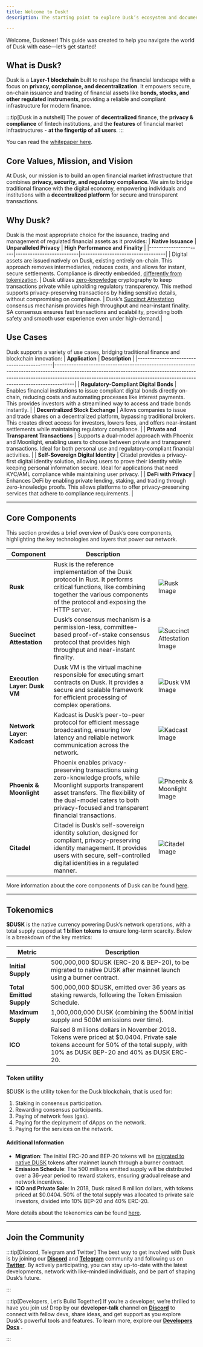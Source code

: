 ```yaml
---
title: Welcome to Dusk!
description: The starting point to explore Dusk’s ecosystem and documentation.

---
```





Welcome, Duskneer! This guide was created to help you navigate the world of Dusk with ease—let’s get started!


## What is Dusk?

Dusk is a **Layer-1 blockchain** built to reshape the financial landscape with a focus on **privacy, compliance, and decentralization**. It empowers secure, on-chain issuance and trading of financial assets like **bonds, stocks, and other regulated instruments**, providing a reliable and compliant infrastructure for modern finance.


:::tip[Dusk in a nutshell]
The power of **decentralized** finance, the **privacy & compliance** of fintech institutions, and the **features** of financial market infrastructures - **at the fingertip of all users**.
:::

You can read the [whitepaper here](https://dusk-cms.ams3.digitaloceanspaces.com/Dusk_Whitepaper_2024_4db72f92a1.pdf).
## Core Values, Mission, and Vision

At Dusk, our mission is to build an open financial market infrastructure that combines **privacy, security, and regulatory compliance**. We aim to bridge traditional finance with the digital economy, empowering individuals and institutions with a **decentralized platform** for secure and transparent transactions.

## Why Dusk?

Dusk is the most appropriate choice for the issuance, trading and management of regulated financial assets as it provides: 
| **Native Issuance** | **Unparalleled Privacy** | **High Performance and Finality** |
|----------------------|--------------------------|-----------------------------------|
| Digital assets are issued natively on Dusk, existing entirely on-chain. This approach removes intermediaries, reduces costs, and allows for instant, secure settlements. Compliance is directly embedded, [differently from tokenization](/learn/tokenization-comparison). | Dusk utilizes [zero-knowledge](/learn/deep-dive/cryptography/zkp) cryptography to keep transactions private while upholding regulatory transparency. This method supports privacy-preserving transactions by hiding sensitive details, without compromising on compliance. | Dusk’s [Succinct Attestation](/learn/deep-dive/succinct-attestation) consensus mechanism provides high throughput and near-instant finality. SA consensus ensures fast transactions and scalability, providing both safety and smooth user experience even under high-demand.|

## Use Cases

Dusk supports a variety of use cases, bridging traditional finance and blockchain innovation:
| **Application**                           | **Description**                                                                                                                                                                                                                                  |
|-------------------------------------------|--------------------------------------------------------------------------------------------------------------------------------------------------------------------------------------------------------------------------------------------------|
| **Regulatory-Compliant Digital Bonds**    | Enables financial institutions to issue compliant digital bonds directly on-chain, reducing costs and automating processes like interest payments. This provides investors with a streamlined way to access and trade bonds instantly.            |
| **Decentralized Stock Exchange**          | Allows companies to issue and trade shares on a decentralized platform, bypassing traditional brokers. This creates direct access for investors, lowers fees, and offers near-instant settlements while maintaining regulatory compliance.       |
| **Private and Transparent Transactions**  | Supports a dual-model approach with Phoenix and Moonlight, enabling users to choose between private and transparent transactions. Ideal for both personal use and regulatory-compliant financial activities.                                      |
| **Self-Sovereign Digital Identity**       | Citadel provides a privacy-first digital identity solution, allowing users to prove their identity while keeping personal information secure. Ideal for applications that need KYC/AML compliance while maintaining user privacy.            |
| **DeFi with Privacy**                     | Enhances DeFi by enabling private lending, staking, and trading through zero-knowledge proofs. This allows platforms to offer privacy-preserving services that adhere to compliance requirements.                                                  |


---

## Core Components

This section provides a brief overview of Dusk’s core components, highlighting the key technologies and layers that power our network.

| **Component**            | **Description**                                                                                                                                                                                                                                                                         |                    |
|-------------------------------|-------------------------------------------------------------------------------------------------------------------------------------------------------------------------------------------------------------------------------------------------------------------------------------------|-----------------------------|
| **Rusk**                      | Rusk is the reference implementation of the Dusk protocol in Rust. It performs critical functions, like combining together the various components of the protocol and exposing the HTTP server.                                                                                                                      | ![Rusk Image](../../../assets/get_started/Rusk.png)    |
| **Succinct Attestation**      | Dusk’s consensus mechanism is a permission-less, committee-based proof-of-stake consensus protocol that provides high throughput and near-instant finality.                                                                            | ![Succinct Attestation Image](../../../assets/get_started/Succinct_Attestation.png) |
| **Execution Layer: Dusk VM**  | Dusk VM is the virtual machine responsible for executing smart contracts on Dusk. It provides a secure and scalable framework for efficient processing of complex operations.                                                                    | ![Dusk VM Image](../../../assets/get_started/dusk-vm.png) |
| **Network Layer: Kadcast**    | Kadcast is Dusk’s peer-to-peer protocol for efficient message broadcasting, ensuring low latency and reliable network communication across the network.                                                                               | ![Kadcast Image](../../../assets/get_started/Kadcast.png) |
| **Phoenix & Moonlight**       | Phoenix enables privacy-preserving transactions using zero-knowledge proofs, while Moonlight supports transparent asset transfers. The flexibility of the dual-model caters to both privacy-focused and transparent financial transactions.                          | ![Phoenix & Moonlight Image](../../../assets/get_started/Phoenix_and_Moonlight.png) |
| **Citadel**                   | Citadel is Dusk’s self-sovereign identity solution, designed for compliant, privacy-preserving identity management. It provides users with secure, self-controlled digital identities in a regulated manner.                                     | ![Citadel Image](../../../assets/get_started/Citadel.png) |

More information about the core components of Dusk can be found [here](/learn/core-components).

---

## Tokenomics

**$DUSK** is the native currency powering Dusk’s network operations, with a total supply capped at **1 billion tokens** to ensure long-term scarcity. Below is a breakdown of the key metrics:

| **Metric** | **Description** |
| --- | --- |
| **Initial Supply** | 500,000,000 $DUSK (ERC-20 & BEP-20), to be migrated to native DUSK after mainnet launch using a burner contract. |
| **Total Emitted Supply** | 500,000,000 $DUSK, emitted over 36 years as staking rewards, following the Token Emission Schedule. |
| **Maximum Supply** | 1,000,000,000 DUSK (combining the 500M initial supply and 500M emissions over time). |
| **ICO** | Raised 8 millions dollars in November 2018. Tokens were priced at $0.0404. Private sale tokens account for 50% of the total supply, with 10% as DUSK BEP-20 and 40% as DUSK ERC-20. |

### Token utility
$DUSK is the utility token for the Dusk blockchain, that is used for:
1. Staking in consensus participation.
2. Rewarding consensus participants.
3. Paying of network fees (gas).
4. Paying for the deployment of dApps on the network.
5. Paying for the services on the network.

#### Additional Information
- **Migration**: The initial ERC-20 and BEP-20 tokens will be [migrated to native DUSK](/learn/guides/mainnet-migration/) tokens after mainnet launch through a burner contract.
- **Emission Schedule**: The 500 millions emitted supply will be distributed over a 36-year period to reward stakers, ensuring gradual release and network incentives.
- **ICO and Private Sale**: In 2018, Dusk raised 8 million dollars, with tokens priced at $0.0404. 50% of the total supply was allocated to private sale investors, divided into 10% BEP-20 and 40% ERC-20.

More details about the tokenomics can be found [here](/learn/tokenomics).

---

## Join the Community

:::tip[Discord, Telegram and Twitter]
The best way to get involved with Dusk is by joining our
**[Discord](https://discord.gg/dusk-official)** and **[Telegram](https://t.me/DuskNetwork)** community and following us on [**Twitter**](https://x.com/DuskFoundation). By actively participating, you can stay up-to-date with the latest developments, network with like-minded individuals, and be part of shaping Dusk’s future.

:::

:::tip[Developers, Let’s Build Together]
If you’re a developer, we’re thrilled to have you join us! 
Drop by our **developer-talk** channel on [**Discord**](https://discord.gg/dusk-official) to connect with fellow devs, share ideas, and get support as you explore Dusk’s powerful tools and features.
To learn more, explore our [**Developers Docs**](/developer/overview) .

:::

